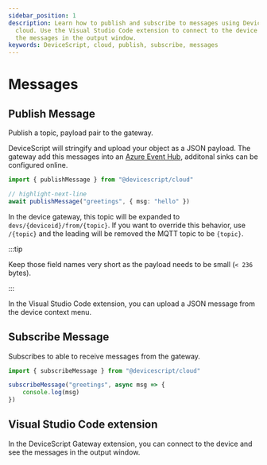 ```yaml
---
sidebar_position: 1
description: Learn how to publish and subscribe to messages using DeviceScript
  cloud. Use the Visual Studio Code extension to connect to the device and see
  the messages in the output window.
keywords: DeviceScript, cloud, publish, subscribe, messages
---
```


# Messages

## Publish Message

Publish a topic, payload pair to the gateway.

DeviceScript will stringify and upload your object as a JSON payload. The gateway add this messages
into an [Azure Event Hub](https://azure.microsoft.com/en-us/products/event-hubs/), additonal sinks can be configured online.

```ts
import { publishMessage } from "@devicescript/cloud"

// highlight-next-line
await publishMessage("greetings", { msg: "hello" })
```

In the device gateway, this topic will be expanded to `devs/{deviceid}/from/{topic}`.
If you want to override this behavior, use `/{topic}` and the leading will be removed
the MQTT topic to be `{topic}`.

:::tip

Keep those field names very short as the payload needs to be small (`< 236` bytes).

:::

In the Visual Studio Code extension, you can upload a JSON
message from the device context menu.

## Subscribe Message

Subscribes to able to receive messages from the gateway.

```ts
import { subscribeMessage } from "@devicescript/cloud"

subscribeMessage("greetings", async msg => {
    console.log(msg)
})
```

## Visual Studio Code extension

In the DeviceScript Gateway extension, you can connect to the device and
see the messages in the output window.
